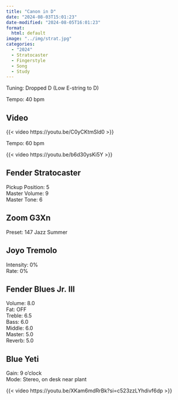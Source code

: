 ```yaml
---
title: "Canon in D"
date: "2024-08-03T15:01:23"
date-modified: "2024-08-05T16:01:23"
format: 
  html: default
image: "../img/strat.jpg"
categories:
  - "2024"
  - Stratocaster
  - Fingerstyle
  - Song
  - Study
---
```


Tuning: Dropped D (Low E-string to D)

Tempo: 40 bpm

## Video

{{< video https://youtu.be/C0yCKtmSld0 >}}

Tempo: 60 bpm

{{< video https://youtu.be/b6d30ysKi5Y >}}

## Fender Stratocaster

Pickup Position: 5\
Master Volume: 9\
Master Tone: 6

## Zoom G3Xn

Preset: 147 Jazz Summer

## Joyo Tremolo

Intensity: 0%\
Rate: 0%

## Fender Blues Jr. III

Volume: 8.0\
Fat: OFF\
Treble: 6.5\
Bass: 6.0\
Middle: 6.0\
Master: 5.0\
Reverb: 5.0

## Blue Yeti

Gain: 9 o'clock\
Mode: Stereo, on desk near plant

{{< video https://youtu.be/XKam6mdRrBk?si=c523zzLYhdivf6dp >}}
